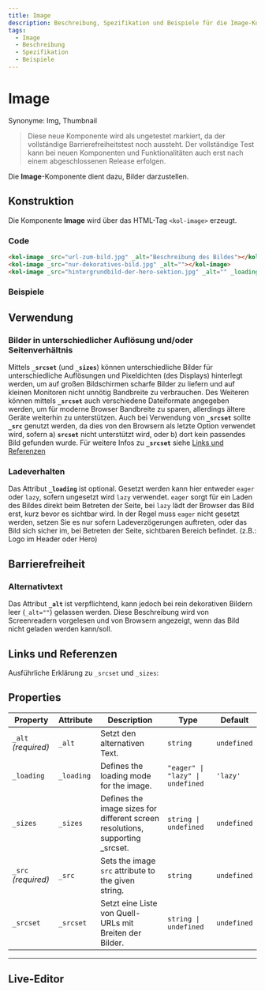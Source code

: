 ```yaml
---
title: Image
description: Beschreibung, Spezifikation und Beispiele für die Image-Komponente.
tags:
  - Image
  - Beschreibung
  - Spezifikation
  - Beispiele
---
```



# Image

Synonyme: Img, Thumbnail

> <kol-badge _label="untested"></kol-badge> Diese neue Komponente wird als ungetestet markiert, da der vollständige Barrierefreiheitstest noch aussteht. Der vollständige Test kann bei neuen Komponenten und Funktionalitäten auch erst nach einem abgeschlossenen Release erfolgen.

Die **Image**-Komponente dient dazu, Bilder darzustellen.

## Konstruktion

Die Komponente **Image** wird über das HTML-Tag `<kol-image>` erzeugt.

### Code

```html
<kol-image _src="url-zum-bild.jpg" _alt="Beschreibung des Bildes"></kol-image>
<kol-image _src="nur-dekoratives-bild.jpg" _alt=""></kol-image>
<kol-image _src="hintergrundbild-der-hero-sektion.jpg" _alt="" _loading="eager"></kol-image>
```

### Beispiele

<kol-image _src="https://placehold.co/100x100/cc006e/white" _alt="Beispielbild: 100 × 100"></kol-image>

## Verwendung

### Bilder in unterschiedlicher Auflösung und/oder Seitenverhältnis

Mittels **`_srcset`** (und **`_sizes`**) können unterschiedliche Bilder für unterschiedliche Auflösungen und Pixeldichten (des Displays) hinterlegt werden, um auf großen Bildschirmen scharfe Bilder zu liefern und auf kleinen Monitoren nicht unnötig Bandbreite zu verbrauchen.
Des Weiteren können mittels **`_srcset`** auch verschiedene Dateiformate angegeben werden, um für moderne Browser Bandbreite zu sparen, allerdings ältere Geräte weiterhin zu unterstützen.
Auch bei Verwendung von **`_srcset`** sollte **`_src`** genutzt werden, da dies von den Browsern als letzte Option verwendet wird, sofern a) **`srcset`** nicht unterstützt wird, oder b) dort kein passendes Bild gefunden wurde.
<kol-link _href="https://developer.mozilla.org/en-US/docs/Web/API/HTMLImageElement/srcset" _target="_blank" _label="MDN Artikel zu srcset"></kol-link>
<kol-link _href="https://developer.mozilla.org/en-US/docs/Web/API/HTMLImageElement/sizes" _target="_blank" _label="MDN Artikel zu sizes"></kol-link>
Für weitere Infos zu **`_srcset`** siehe [Links und Referenzen](#links-und-referenzen)

### Ladeverhalten

Das Attribut **`_loading`** ist optional. Gesetzt werden kann hier entweder `eager` oder `lazy`, sofern ungesetzt wird `lazy` verwendet.
`eager` sorgt für ein Laden des Bildes direkt beim Betreten der Seite, bei `lazy` lädt der Browser das Bild erst, kurz bevor es sichtbar wird. In der Regel muss `eager` nicht gesetzt werden, setzen Sie es nur sofern Ladeverzögerungen auftreten, oder das Bild sich sicher im, bei Betreten der Seite, sichtbaren Bereich befindet. (z.B.: Logo im Header oder Hero)
<kol-link _href="https://developer.mozilla.org/en-US/docs/Web/API/HTMLImageElement/loading" _target="_blank" _label="MDN Artikel zu loading"></kol-link>

## Barrierefreiheit

### Alternativtext

Das Attribut **`_alt`** ist verpflichtend, kann jedoch bei rein dekorativen Bildern leer (`_alt=""`) gelassen werden.
Diese Beschreibung wird von Screenreadern vorgelesen und von Browsern angezeigt, wenn das Bild nicht geladen werden kann/soll.

## Links und Referenzen

Ausführliche Erklärung zu `_srcset` und `_sizes`: <kol-link _href="https://www.mediaevent.de/html/srcset.html" _target="_blank"></kol-link>

<!-- Auto Generated Below -->

## Properties

| Property            | Attribute  | Description                                                                    | Type                             | Default     |
| ------------------- | ---------- | ------------------------------------------------------------------------------ | -------------------------------- | ----------- |
| `_alt` _(required)_ | `_alt`     | Setzt den alternativen Text.                                                   | `string`                         | `undefined` |
| `_loading`          | `_loading` | Defines the loading mode for the image.                                        | `"eager" \| "lazy" \| undefined` | `'lazy'`    |
| `_sizes`            | `_sizes`   | Defines the image sizes for different screen resolutions, supporting \_srcset. | `string \| undefined`            | `undefined` |
| `_src` _(required)_ | `_src`     | Sets the image `src` attribute to the given string.                            | `string`                         | `undefined` |
| `_srcset`           | `_srcset`  | Setzt eine Liste von Quell-URLs mit Breiten der Bilder.                        | `string \| undefined`            | `undefined` |

---

<ExampleLink component="image" />

## Live-Editor

<LiveEditorCompact component="image" />
